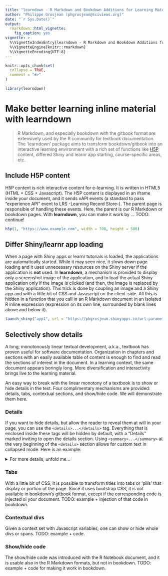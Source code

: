 ```yaml
---
title: "learndown - R Markdown and Bookdown Additions for Learning Material"
author: "Philippe Grosjean (phgrosjean@sciviews.org)"
date: "`r Sys.Date()`"
output:
  rmarkdown::html_vignette:
    fig_caption: yes
vignette: >
  %\VignetteIndexEntry{learndown - R Markdown and Bookdown Additions for Learning Material}
  %\VignetteEngine{knitr::rmarkdown}
  %\VignetteEncoding{UTF-8}
---
```


```r
knitr::opts_chunk$set(
  collapse = TRUE,
  comment = "#>"
)
```

```r
library(learndown)
```

# Make better learning inline material with learndown

> R Markdown, and especially bookdown with the gitbook format are extensively used by the R community for textbook documentation. The 'learndown' package aims to transform bookdown/gitbook into an interactive learning environment with a rich set of functions like [H5P](https://h5p.org) content, differed Shiny and learnr app starting, course-specific areas, etc.

## Include H5P content

H5P content is rich interactive content for e-learning. It is written in HTML5 (HTML + CSS + Javascript). The H5P content is displayed in an iframe inside your document, and it sends xAPI events (a standard to pass "experience API" event to LRS -Learning Record Store-). The parent page is responsible of handling these events. Here, the parent is our R Markdown or bookdown pages. With **learndown**, you can make it work by ... TODO: continue!

```r
h5p(1, "https://www.example.com", width = 780, height = 500)
```


## Differ Shiny/learnr app loading

When a page with Shiny apps or learnr tutorials is loaded, the applications are automatically started. While it may seen nice, it slows down page loading and it uses unnecessary resources on the Shiny server if the application is **not** used. In **learndown**, a mechanism is provided to display only a screenshot image of the application, and to load the actual Shiny application only if the image is clicked (and then, the image is replaced by the Shiny application). This trick is done by coupling an image and a Shiny app and with a little bit of CSS and Javascript on the client-side. All this is hidden in a function that you call in an R Markdown document in an isolated R inline expression (expression on its own line, surrounded by blank lines above and below it). 

```r
launch_shiny("app1", url = "https://phgrosjean.shinyapps.io/url-parameters/", img = "images/sdd1_01/app1.png", height=700, alt = "*Cliquez pour lancer ou exécutez `BioDataScience1::run_app("url-parameters")` dans la svbox2019.*")
```


## Selectively show details

A long, monotonously linear textual development, a.k.a., textbook has proven useful for software documentation. Organization in chapters and sections with an easily available table of content is enough to find and read the sections of interest in the document. In a learning context, the same document appears boringly long. More diversification and interactivity brings live to the learning material.

An easy way to break with the linear monotony of a textbook is to show or hide details in the text. Four complimentary mechanisms are provided: details, tabs, contextual sections, and show/hide code. We will demonstrate them here.

### Details

If you want to hide details, but allow the reader to reveal them at will in your page, you can use the `<details>...</details>` tag. Everything that is enclosed inside these tags will be hidden by default, with a "Details" marked inviting to open the details section. Using `<summary>...</summary>` at the very beginning of the `<details>` section allows for custom text in collapsed mode. Here is an example:

<details>
<summary>For more details, unfold me...</summary>
Here are the details, possibly with multiple paragraphs and other formattings:

- A list item 1
- Item 2

Also an equation:

$$E = m \times c^2$$
</details>

### Tabs

With a little bit of CSS, it is possible to transform titles into tabs or 'pills' that display or portion of the page. Since it uses bootstrap CSS, it is not available in bookdown's gitbook format, except if the corresponding code is injected oi your document. TODO: example + injection of that code in bookdown.

### Contextual divs

Given a context set with Javascript variables, one can show or hide whole divs or spans. TODO: example + code.

### Show/hide code

The show/hide code was introduced with the R Notebook document, and it is usable also in the R Markdown formats, but not in bookdown. TODO: example + code for making it work in bookdown.
